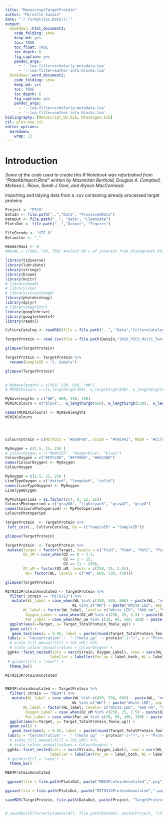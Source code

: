 ```yaml
---
title: "ManuscriptTargetProtein"
author: "Mireille Savoie"
date: "`r format(Sys.Date())`"
output:
  bookdown::html_document2:
    code_folding: show
    keep_md: yes
    toc: TRUE
    toc_float: TRUE
    toc_depth: 6
    fig_caption: yes
    pandoc_args: 
      - '--lua-filter=scholarly-metadata.lua'
      - '--lua-filter=author-info-blocks.lua'
  bookdown::word_document2:
    code_folding: show
    keep_md: yes
    toc: TRUE
    toc_depth: 6
    fig_caption: yes
    pandoc_args: 
      - '--lua-filter=scholarly-metadata.lua'
      - '--lua-filter=author-info-blocks.lua'
bibliography: [Manuscript_O2.bib, RPackages.bib]
csl: plos-one.csl
editor_options: 
  markdown: 
    wrap: 72
---
```


# Introduction

*Some of the code used to create this R Notebook was refurbished from "PlateAbImport.Rmd" written by Maximilian Berthold, Douglas A. Campbell, Melissa L. Rioux, Sarah J Gore, and Alyson MacCormack.*

Importing and tidying data from a .csv containing already processed target proteins

```r

Project <- "PICO"
DataIn <- file.path("..","Data", "ProcessedData")
DataOut <- file.path("..", "Data", "CleanData")
PlotsOut <- file.path("..","Output", "Figures")

FileEncode <- "UTF-8" 
Delimiter <- ","

HeaderRows <- 0
#AbsWL = c(680, 720, 750) #select OD's of interest from plategrowth.Rds
```

```r
library(tidyverse)
library(lubridate)
library(stringr)
library(broom)
library(knitr)
# library(OneR)
# library(zoo)
# library(strucchange)
library(photobiology)
library(dplyr)
# library(magrittr)
library(googledrive)
library(googlesheets4)
library(readxl)
```


```r

CultureCatalog <- readRDS(file = file.path("..", "Data","CultureCatalog.Rds"))

```


```r

TargetProtein <- read.csv(file = file.path(DataIn,"2020_PICO_Multi_TargetProteins.csv"))

glimpse(TargetProtein)

TargetProtein <- TargetProtein %>%
  rename(SampleID = "ï..Sample")

glimpse(TargetProtein)
 
```


```r

# MyWavelengths = c(450, 530, 660, "WW")
# MCMIXColours = c(w_length2rgb(450), w_length2rgb(530), w_length2rgb(660), "black")

MyWavelengths = c("WW", 660, 530, 450)
MCMIXColours = c("black",  w_length2rgb(660), w_length2rgb(530),  w_length2rgb(450))

names(MCMIXColours) <- MyWavelengths
MCMIXColours




ColoursStrain = c(MIT9313 = "#E69F00", SS120 = "#F0E442", MED4 = "#CC79A7" )

MyOxygen = c(2.5, 25, 250 )
# ColourOxygen = c("#99CCFF", "dodgerblue", "blue1")
ColourOxygen = c("#FFCC00", "#FF9900", "#663300")
names(ColourOxygen) <- MyOxygen
ColourOxygen

MyOxygen = c(2.5, 25, 250 )
LineTypeOxygen = c("dotted", "longdash", "solid")
names(LineTypeOxygen) <- MyOxygen
LineTypeOxygen

MyPhotoperiods = as.factor(c(4, 8, 12, 16))
ColoursPhotoperiod = c("gray88", "lightcyan3", "gray47", "gray8")
names(ColoursPhotoperiod) <- MyPhotoperiods
ColoursPhotoperiod

```


```r

TargetProtein  <- TargetProtein %>% 
 left_join(., CultureCatalog, by = c("SampleID" = "SampleID"))

glimpse(TargetProtein)

```

```r

TargetProtein  <- TargetProtein %>% 
 mutate(Target = factor(Target, levels = c("FtsH", "PsbA", "PetC", "PsaC", "RbcL")),
        O2_uM = case_when(O2 == 0 ~ 2.5,
                          O2 == 2 ~ 25,
                          O2 == 21 ~ 250),
        O2_uM = factor(O2_uM, levels = c(250, 25, 2.5)),
         WL= factor(WL, levels = c("WW", 660, 530, 450)))

glimpse(TargetProtein)

```

```r

MIT9313ProteinAnnotated <- TargetProtein %>%
  filter( Strain == "MIT9313") %>% 
   mutate(WL_label = case_when(WL %in% c(450, 530, 660) ~ paste(WL, "nm", sep = " "),
                              WL %in% c("WW") ~ paste("White LED", sep = " ")),
        WL_label = factor(WL_label, levels= c("White LED", "660 nm", "530 nm", "450 nm")),
         Oxygen_Label = case_when(O2_uM %in% c(250, 25, 2.5) ~ paste(O2_uM, "µM", sep = " ")),
         Par_Label = case_when(Par_ue %in% c(30, 90, 100, 180) ~ paste(Par_ue, "µE", sep = " "))) %>% 
  ggplot(aes(x=Target, y= Target_TotalProtein_fmole_ug)) +
  geom_col() +
   geom_text(aes(y = 0.05, label = paste(round(Target_TotalProtein_fmole_ug, 0)),  hjust = 0.5, vjust = -1.5, position = "stack", check_overlap = T), color = "Black") +
 labs(y = "Concentration" ~  " (fmole µg"  ~ protein^-1~")", x = "Protein") +
  # scale_fill_manual(fill = (O2_uM)) %>% 
  # scale_colour_manual(values = ColourOxygen) +
 ggh4x::facet_nested(cols = vars(Strain, Oxygen_Label), rows = vars(WL_label, Par_Label), 
                    labeller = labeller(Par_ue = label_both, WL = label_both, O2 = label_both, Strain = label_value)) +
 # guides(fill = "none") +
  theme_bw()

MIT9313ProteinAnnotated


MED4ProteinAnnotated <- TargetProtein %>%
  filter( Strain == "MED4") %>% 
   mutate(WL_label = case_when(WL %in% c(450, 530, 660) ~ paste(WL, "nm", sep = " "),
                              WL %in% c("WW") ~ paste("White LED", sep = " ")),
        WL_label = factor(WL_label, levels= c("White LED", "660 nm", "530 nm", "450 nm")),
         Oxygen_Label = case_when(O2_uM %in% c(250, 25, 2.5) ~ paste(O2_uM, "µM", sep = " ")),
         Par_Label = case_when(Par_ue %in% c(30, 90, 100, 180) ~ paste(Par_ue, "µE", sep = " "))) %>% 
  ggplot(aes(x=Target, y= Target_TotalProtein_fmole_ug)) +
  geom_col() +
   geom_text(aes(y = 0.05, label = paste(round(Target_TotalProtein_fmole_ug, 0)),  hjust = 0.5, vjust = -1.5, position = "stack", check_overlap = T), color = "Black") +
 labs(y = "Concentration" ~  " (fmole µg"  ~ protein^-1~")", x = "Protein") +
  # scale_fill_manual(fill = (O2_uM)) %>% 
  # scale_colour_manual(values = ColourOxygen) +
 ggh4x::facet_nested(cols = vars(Strain, Oxygen_Label), rows = vars(WL_label, Par_Label), 
                    labeller = labeller(Par_ue = label_both, WL = label_both, O2 = label_both, Strain = label_value)) +
 # guides(fill = "none") +
  theme_bw()

MED4ProteinAnnotated
```

```r

 ggsave(file = file.path(PlotsOut, paste("MED4ProteinAnnotated",".png",sep = "")), plot = MED4ProteinAnnotated, device = NULL, scale = 1, height=15, width= 25, units = c("cm"),dpi = 300, limitsize = TRUE)

ggsave(file = file.path(PlotsOut, paste("MIT9313ProteinAnnotated",".png",sep = "")), plot = MIT9313ProteinAnnotated, device = NULL, scale = 1, height=15, width= 25, units = c("cm"),dpi = 300, limitsize = TRUE)

```



```r

saveRDS(TargetProtein, file.path(DataOut, paste(Project, "TargetProtein.Rds", sep = "_"), fsep = .Platform$file.sep))


# saveRDS(ChlTurnerCytometerAll, file.path(DataOut, paste(Project, "ChlTurnerMiSa.Rds", sep = "_"), fsep = .Platform$file.sep))
```

